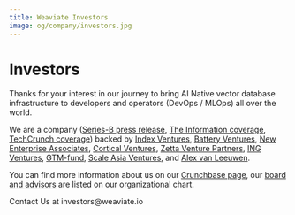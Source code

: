 ```yaml
---
title: Weaviate Investors
image: og/company/investors.jpg
---
```


<MetaSEO img="og/company/investors.jpg" />

<div className="text-center custom-page">

# Investors

Thanks for your interest in our journey to bring AI Native vector database infrastructure to developers and operators (DevOps / MLOps) all over the world.

We are a company ([Series-B press release](https://www.prnewswire.com/news-releases/weaviate-raises-50-million-series-b-funding-to-meet-soaring-demand-for-ai-native-vector-database-technology-301803296.html), [The Information coverage](https://www.theinformation.com/articles/index-ventures-leads-50-million-investment-in-ai-startup-weaviate), [TechCrunch coverage](https://techcrunch.com/2022/02/22/semi-technologies-search-engine-data/)) backed by [Index Ventures](https://www.indexventures.com/), [Battery Ventures](https://www.battery.com/), [New Enterprise Associates](https://www.nea.com/portfolio?keywords=Weaviate&event=Portfolio+Bottom+Search#companies), [Cortical Ventures](https://cortical.vc/), [Zetta Venture Partners](https://www.zettavp.com/companies/weaviate), [ING Ventures](https://www.ing.com/Investor-relations.htm), [GTM-fund](https://www.gtmfund.com/), [Scale Asia Ventures](https://www.sav.vc/), and [Alex van Leeuwen](https://www.linkedin.com/in/alexvanleeuwen/).

You can find more information about us on our [Crunchbase page](https://www.crunchbase.com/organization/weaviate), our [board and advisors](https://theorg.com/org/weaviate/org-chart) are listed on our organizational chart.

</div>

<ButtonContainer>
  <LinkButton
    link="mailto:investors@weaviate.io"
  >Contact Us at investors@weaviate.io</LinkButton>
</ButtonContainer>